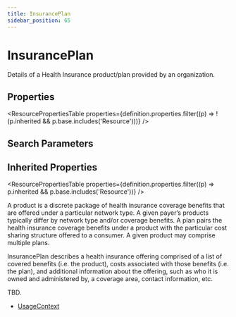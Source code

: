 ```yaml
---
title: InsurancePlan
sidebar_position: 65
---
```



# InsurancePlan

Details of a Health Insurance product/plan provided by an organization.

<Tabs queryString="section">
  <TabItem value="schema" label="Schema" default>

## Properties

<ResourcePropertiesTable
  properties={definition.properties.filter((p) => !(p.inherited && p.base.includes('Resource')))}
/>

## Search Parameters

<SearchParamsTable searchParams={definition.searchParameters} />

## Inherited Properties

<ResourcePropertiesTable properties={definition.properties.filter((p) => p.inherited && p.base.includes('Resource'))} />

  </TabItem>
<TabItem value="usage" label="Usage">
<div> <a name="scope"></a>  <p> A product is a discrete package of health insurance coverage benefits that are offered under a particular network type. A given payer’s products typically differ by network type and/or  coverage benefits. A plan pairs the health insurance coverage benefits under a product with the particular cost sharing structure offered to a consumer. A given product may comprise multiple plans. </p> <p> <Link to="/docs/api/fhir/resources/insuranceplan">InsurancePlan</Link> describes a health insurance offering comprised of a list of covered benefits  (i.e. the product), costs associated with those benefits (i.e. the plan), and additional  information about the offering, such as who it is owned and administered by, a coverage area, contact information, etc. </p> </div>
</TabItem>
<TabItem value="relationships" label="Relationships">
<div> <a name="bnr"></a>  <p> TBD. </p> </div>
</TabItem>

<TabItem value="referencedBy" label="Referenced By">
<ul><li><a href="https://www.hl7.org/fhir/metadatatypes.html#UsageContext">UsageContext</a></li></ul>
</TabItem>
</Tabs>
